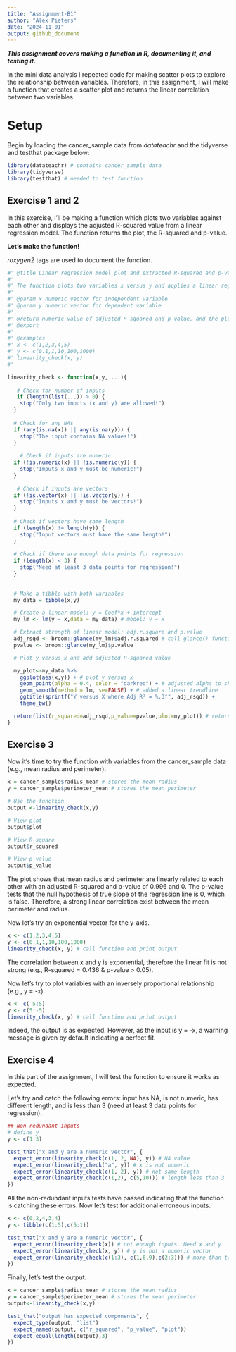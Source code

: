 ```yaml
---
title: "Assignment-B1"
author: "Alex Pieters"
date: "2024-11-01"
output: github_document
---
```


***This assignment covers making a function in R, documenting it, and testing it.***

In the mini data analysis I repeated code for making scatter plots to explore the relationship between variables. Therefore, in this assignment, I will make a function that creates a scatter plot and returns the linear correlation between two variables.

# Setup

Begin by loading the cancer_sample data from *datateachr* and the tidyverse and testthat package below:

```r
library(datateachr) # contains cancer_sample data
library(tidyverse)
library(testthat) # needed to test function
```

## Exercise 1 and 2

In this exercise, I'll be making a function which plots two variables against each other and displays the adjusted R-squared value from a linear regression model. The function returns the plot, the R-squared and p-value.

**Let's make the function!**

*roxygen2* tags are used to document the function.

```r
#' @title Linear regression model plot and extracted R-squared and p-value
#' 
#' The function plots two variables x versus y and applies a linear regression model to calculate #' the adjusted R-squared and p-value
#' 
#' @param x numeric vector for independent variable
#' @param y numeric vector for dependent variable
#' 
#' @return numeric value of adjusted R-squared and p-value, and the plot
#' @export
#' 
#' @examples
#' x <- c(1,2,3,4,5)
#' y <- c(0.1,1,10,100,1000)
#' linearity_check(x, y)
#' 

linearity_check <- function(x,y, ...){
  
   # Check for number of inputs
   if (length(list(...)) > 0) {
    stop("Only two inputs (x and y) are allowed!")
  }
  
  # Check for any NAs
  if (any(is.na(x)) || any(is.na(y))) {
    stop("The input contains NA values!")
  }
  
    # Check if inputs are numeric
  if (!is.numeric(x) || !is.numeric(y)) {
    stop("Imputs x and y must be numeric!")
  }
  
   # Check if inputs are vectors
  if (!is.vector(x) || !is.vector(y)) {
    stop("Inputs x and y must be vectors!")
  }
  
  # Check if vectors have same length
  if (length(x) != length(y)) {
    stop("Input vectors must have the same length!")
  }
  
  # Check if there are enough data points for regression
  if (length(x) < 3) {
    stop("Need at least 3 data points for regression!")
  }
    
  
  # Make a tibble with both variables
  my_data = tibble(x,y)

  # Create a linear model: y = Coef*x + intercept
  my_lm <- lm(y ~ x,data = my_data) # model: y ~ x

  # Extract strength of linear model: adj.r.square and p.value
  adj_rsqd <- broom::glance(my_lm)$adj.r.squared # call glance() function within broom package without loading package
  pvalue <- broom::glance(my_lm)$p.value

  # Plot y versus x and add adjusted R-squared value

  my_plot<-my_data %>%
    ggplot(aes(x,y)) + # plot y versus x
    geom_point(alpha = 0.4, color = "darkred") + # adjusted alpha to show the overlap region     between the diagnosis status
    geom_smooth(method = lm, se=FALSE) + # added a linear trendline
    ggtitle(sprintf("Y versus X where Adj R² = %.3f", adj_rsqd)) +
    theme_bw()

  return(list(r_squared=adj_rsqd,p_value=pvalue,plot=my_plot)) # return Rsqd, p-value and plot
}

```

## Exercise 3

Now it's time to try the function with variables from the cancer_sample data (e.g., mean radius and perimeter).

```r
x = cancer_sample$radius_mean # stores the mean radius
y = cancer_sample$perimeter_mean # stores the mean perimeter

# Use the function
output <-linearity_check(x,y)

# View plot
output$plot

# View R-square
output$r_squared

# View p-value
output$p_value
```

The plot shows that mean radius and perimeter are linearly related to each other with an adjusted R-squared and p-value of 0.996 and 0. The p-value tests that the null hypothesis of true slope of the regression line is 0, which is false. Therefore, a strong linear correlation exist between the mean perimeter and radius.

Now let's try an exponential vector for the y-axis.

```r
x <- c(1,2,3,4,5)
y <- c(0.1,1,10,100,1000)
linearity_check(x, y) # call function and print output
```

The correlation between x and y is exponential, therefore the linear fit is not strong (e.g., R-squared = 0.436 & p-value \> 0.05).

Now let's try to plot variables with an inversely proportional relationship (e.g., y = -x).

```r
x <- c(-5:5)
y <- c(5:-5)
linearity_check(x, y) # call function and print output
```

Indeed, the output is as expected. However, as the input is y = -x, a warning message is given by default indicating a perfect fit.

## Exercise 4

In this part of the assignment, I will test the function to ensure it works as expected.

Let's try and catch the following errors: input has NA, is not numeric, has different length, and is less than 3 (need at least 3 data points for regression).

```r
## Non-redundant inputs
# define y
y <- c(1:3)

test_that("x and y are a numeric vector", {
  expect_error(linearity_check(c(1, 2, NA), y)) # NA value
  expect_error(linearity_check("a", y)) # x is not numeric
  expect_error(linearity_check(c(1, 2), y)) # not same length
  expect_error(linearity_check(c(1,2), c(5,10))) # length less than 3
})
```

All the non-redundant inputs tests have passed indicating that the function is catching these errors. Now let's test for additional erroneous inputs.

```r
x <- c(0,2,4,3,4)
y <- tibble(c(1:5),c(5:1))

test_that("x and y are a numeric vector", {
  expect_error(linearity_check(x)) # not enough inputs. Need x and y
  expect_error(linearity_check(x, y)) # y is not a numeric vector
  expect_error(linearity_check(c(1:3), c(1,6,9),c(2:3))) # more than two inputs
})
```

Finally, let's test the output.

```r
x = cancer_sample$radius_mean # stores the mean radius
y = cancer_sample$perimeter_mean # stores the mean perimeter
output<-linearity_check(x,y)

test_that("output has expected components", {
  expect_type(output, "list") 
  expect_named(output, c("r_squared", "p_value", "plot"))
  expect_equal(length(output),3)
})
```

